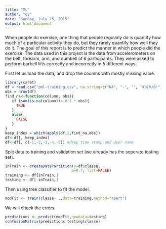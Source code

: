 ```yaml
---
title: "ML"
author: "qy"
date: "Sunday, July 26, 2015"
output: html_document
---
```


When people do exercise,  one thing that people regularly do is quantify how much of a particular activity they do, but they rarely quantify how well they do it. The goal of this report is to predict the manner in which people did the exercise. The data used in this project is the  data from accelerometers on the belt, forearm, arm, and dumbell of 6 participants. They were asked to perform barbell lifts correctly and incorrectly in 5 different ways. 

First let us load the data, and drop the coumns with mostly missing value. 
```r
library(caret)
df = read.csv("pml-training.csv", na.string=c("NA", "-", "", "#DIV/0!"))
obs = nrow(df)
find_na<-function(column, obs){
   if (sum(is.na(column))< 0.3 * obs){
     TRUE
   }
   else{
     FALSE
   }
}
keep_index = which(apply(df,2,find_na,obs))
df<-df[, keep_index]
df<-df[, c(-1,-2,-3,-4,-5)] #drop time stamp and user name
```

Split data to training and validation set (we already has the seperate testing set).
```r
inTrain <- createDataPartition(y=df$classe,
                              p=0.7, list=FALSE)
training <- df[inTrain,]
testing <- df[-inTrain,]
```

Then using tree classifier to fit the model.
```r
modFit <- train(classe~ .,data=training,method="rpart")
```

We will check the errors. 
```r
predictions <- predict(modFit,newdata=testing)
confusionMatrix(predictions,testing$classe)
```
